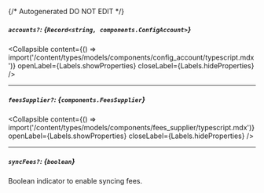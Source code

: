 {/* Autogenerated DO NOT EDIT  */}

##### `accounts?`: *{`Record<string, components.ConfigAccount>`}*

<Collapsible content={() => import('/content/types/models/components/config_account/typescript.mdx')} openLabel={Labels.showProperties} closeLabel={Labels.hideProperties} />


---
##### `feesSupplier?`: *{`components.FeesSupplier`}*

<Collapsible content={() => import('/content/types/models/components/fees_supplier/typescript.mdx')} openLabel={Labels.showProperties} closeLabel={Labels.hideProperties} />


---
##### `syncFees?`: *{`boolean`}*
Boolean indicator to enable syncing fees.



